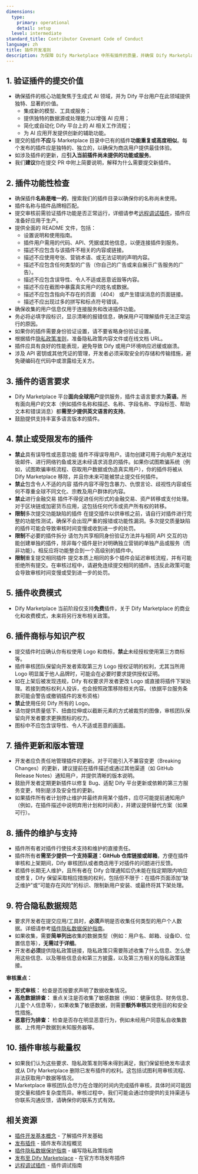 ```yaml
---
dimensions:
  type:
    primary: operational
    detail: setup
  level: intermediate
standard_title: Contributor Covenant Code of Conduct
language: zh
title: 插件开发准则
description: 为保障 Dify Marketplace 中所有插件的质量，并确保 Dify Marketplace 用户获得一致且高质量的体验。在申请提交插件审核时，必须遵循此《插件开发准则》的所有要求。提交插件即表示**你已阅读、理解并同意遵守以下所有条款**，这将有助于你的插件快速顺利地通过审核。
---
```


## 1. 验证插件的提交价值

* 确保插件的核心功能聚焦于生成式 AI 领域，并为 Dify 平台用户在此领域提供独特、显著的价值。
  - 集成新的模型、工具或服务；
  - 提供独特的数据源或处理能力以增强 AI 应用；
  - 简化或自动化 Dify 平台上的 AI 相关工作流程；
  - 为 AI 应用开发提供创新的辅助功能。
* 提交的插件**不应**与 Marketplace 目录中已有的插件**功能重复或高度相似**。每个发布的插件应是独特的、独立的，以确保为商店用户提供最佳体验。
* 如涉及插件的更新，应**引入当前插件尚未提供的功能或服务**。
* 我们**建议**你在提交 PR 中附上简要说明，解释为什么需要提交新插件。

## 2. 插件功能性检查
- 确保插件**名称是唯一的**，搜索我们的插件目录以确保你的名称尚未使用。
- 插件名称与插件品牌相匹配。
- 提交审核前需验证插件功能是否正常运行，详细请参考[远程调试插件](/plugin-dev-zh/0411-remote-debug-a-plugin)，插件应准备好应用于生产。
- 提供全面的 README 文件，包括：
  - 设置说明和使用指南。
  - 插件用户需用的代码、API、凭据或其他信息，以便连接插件到服务。
  - 描述不应包含与该插件不相关的内容或链接。
  - 描述不应使用夸张、营销术语、或无法证明的声明内容。
  - 描述不应包含任何类型的广告（你自己的广告或来自展示广告服务的广告）。
  - 描述不应包含误导性、令人不适或恶意诋毁等内容。
  - 描述不应在截图中暴露真实用户的姓名或数据。
  - 描述不应包含指向不存在的页面 （404） 或产生错误消息的页面链接。
  - 描述不应出现过多的拼写和标点符号错误。
- 确保收集的用户信息仅用于连接服务和改进插件功能。
- 务必将必填字段标识，显示清晰的报错信息，确保用户可理解插件无法正常运行的原因。
- 如果你的插件需要身份验证设置，请不要省略身份验证设置。
- 根据插件[隐私政策准则](/plugin-dev-zh/0312-privacy-protection-guidelines)，准备隐私政策内容文件或在线文档 URL。
- 插件应具有良好的性能表现，避免导致 Dify 或用户环境响应迟缓或崩溃。
- 涉及 API 密钥或其他凭证的管理，开发者必须采取安全的存储和传输措施，避免硬编码在代码中或泄露给无关方。

## 3. 插件的语言要求
- Dify Marketplace 平台**面向全球用户**提供服务，插件主语言要求为**英语**。所有面向用户的文本（例如插件名称和描述、名称、字段名称、字段标签、帮助文本和错误消息）都**需至少提供英文语言的支持**。
- 鼓励提供支持丰富多语言版本的插件。

## 4. 禁止或受限发布的插件
- **禁止**具有误导性或恶意功能
  插件不得误导用户。请勿创建可用于向用户发送垃圾邮件、进行网络钓鱼或发送未经请求消息的插件。如果你试图欺骗系统（例如，试图欺骗审核流程、窃取用户数据或伪造真实用户），你的插件将被从 Dify Marketplace 移除，并且你未来可能被禁止提交任何插件。
- **禁止**包含令人不适的内容
  插件内容不得包含暴力、仇恨言论、歧视性内容或任何不尊重全球不同文化、宗教及用户群体的内容。
- **禁止**进行金融交易
  插件不得促进任何形式的金融交易、资产转移或支付处理。对于区块链或加密货币应用，这包括任何代币或资产所有权的转移。
- **限制**多次提交功能缺陷的插件
  在提交插件以供审核之前，请自行对插件进行完整的功能性测试，确保不会出现严重的报错或功能性漏洞。多次提交质量缺陷的插件可能会导致审核时间变慢或收到进一步的处罚。
- **限制**不必要的插件拆分
  请勿为共享相同身份验证方法并与相同 API 交互的功能创建单独的插件，除非每个插件是针对明确独立营销的单独产品或服务（而非功能）。相反应将功能整合到一个高级别的插件中。
- **限制**重复提交相同插件
  提交本质上相同的多个插件会延迟审核流程，并有可能拒绝所有提交。在审核过程中，请避免连续提交相同的插件。违反此政策可能会导致审核时间变慢或受到进一步的处罚。

## 5. 插件收费模式
- Dify Marketplace 当前阶段仅支持**免费**插件，关于 Dify Marketplace 的商业化和收费模式，未来将另行发布相关政策。

## 6. 插件商标与知识产权
- 提交插件时应确认你有权使用 Logo 和商标，**禁止**未经授权使用第三方商标等。
- 插件审核团队保留向开发者索取第三方 Logo 授权证明的权利，尤其当所用 Logo 明显属于他人品牌时，可能会在必要时要求提供授权证明。
- 如在上架后被发现违规，Dify 有权要求开发者更改 Logo 或直接将插件下架处理。若接到商标权利人投诉，也会按照政策移除相关内容。（依据平台服务条款可能会警告或撤销插件的发布资格）
- **禁止**使用任何 Dify 所有的 Logo。
- 请勿提供质量低下、扭曲拉伸或以截断元素的方式被裁剪的图像，审核团队保留向开发者要求更换图标的权力。
- 图标中不应包含误导性、令人不适或恶意的画面。

## 7. 插件更新和版本管理
- 开发者应负责任地管理插件的更新。对于可能引入不兼容变更（Breaking Changes）的更新，建议提前在插件描述或通过其他渠道（如 GitHub Release Notes）通知用户，并提供清晰的版本说明。
- 鼓励开发者定期更新插件以修复 Bug、适配 Dify 平台更新或依赖的第三方服务变更，特别是涉及安全性的更新。
- 如果插件所有者计划停止维护并最终弃用某个插件，应尽可能提前通知用户（例如，在插件描述中说明弃用计划和时间表），并建议提供替代方案（如果可行）。

## 8. 插件的维护与支持
- 插件所有者对插件行使技术支持和维护的直接责任。
- 插件所有者**需至少提供一个支持渠道：GitHub 仓库链接或邮箱**，方便在插件审核和上架期间，Dify 审核团队或者商店用于对插件的问题进行反馈。
- 若插件长期无人维护，且所有者在 Dify 合理通知后仍未能在指定期限内响应或修复，Dify 保留采取相应措施的权利，包括但不限于：在插件页面添加“缺乏维护”或“可能存在风险”的标识、限制新用户安装、或最终将其下架处理。

## 9. 符合隐私数据规范

* 要求开发者在提交应用/工具时，**必须**声明是否收集任何类型的用户个人数据。详细请参考[插件隐私数据保护指南](/plugin-dev-zh/0312-privacy-protection-guidelines)。
* 如果收集，需要**简单列出**收集的数据类型（例如：用户名、邮箱、设备ID、位置信息等），**无需过于详细**。
* 开发者**必须**提供隐私政策链接，隐私政策只需要陈述收集了什么信息、怎么使用这些信息、以及哪些信息会和第三方披露，以及第三方相关的隐私政策链接。

**审核重点：**

* **形式审核：** 检查是否按要求声明了数据收集情况。
* **高危数据排查：** 重点关注是否收集了敏感数据（例如：健康信息、财务信息、儿童个人信息等），如果收集了敏感数据，则需要**额外审核**其使用目的和安全性措施。
* **恶意行为排查：** 检查是否存在明显恶意行为，例如未经用户同意私自收集数据、上传用户数据到未知服务器等。

## 10. 插件审核与裁量权
- 如果我们认为这些要求、隐私政策准则等未得到满足，我们保留拒绝发布请求或从 Dify Marketplace 删除已发布插件的权利。这包括试图利用审核流程、非法获取用户数据等情况。
- Marketplace 审核团队会尽力在合理的时间内完成插件审核，具体时间可能因提交量和插件复杂度而异。审核过程中，我们可能会通过你提供的支持渠道与你联系沟通反馈，请确保你的联系方式有效。

## 相关资源

- [插件开发基本概念](/plugin-dev-zh/0111-getting-started-dify-plugin) - 了解插件开发基础
- [发布插件](/plugin-dev-zh/0321-release-overview) - 插件发布流程概览
- [插件隐私数据保护指南](/plugin-dev-zh/0312-privacy-protection-guidelines) - 编写隐私政策指南
- [发布至 Dify Marketplace](/plugin-dev-zh/0322-release-to-dify-marketplace) - 在官方市场发布插件
- [远程调试插件](/plugin-dev-zh/0411-remote-debug-a-plugin) - 插件调试指南
